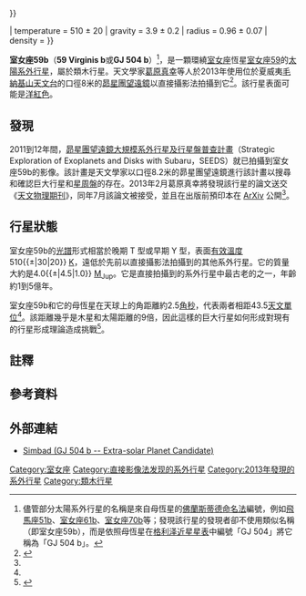{{Planetbox begin
| name = 室女座59b<br>59 Virginis b<br>GJ 504 b
}}
{{Planetbox image
| image = Composite combines Subaru images of GJ 504.jpg
| caption = 加上標註的 NASA 合成影像，<br>該影像合併了[[昴星团望远镜|昴星团望远镜]]以兩個紅外線<br>波段拍攝的室女座59影像（橙色為1.6微米，<br>拍攝於2011年5月；藍色為1.2微米，拍攝於2012年4月）<br>。當影像處理去除了散射的星光後，<br>可見行星室女座59b。}}
{{Planetbox image
| image = Astronomers Image Lowest-mass Exoplanet Around a Sun-like Star.jpg
| caption = 室女座59b想像圖。}}
{{Planetbox star
| star = [[室女座59|室女座59]]
| ra= {{RA|13:16:47.0}}
| dec= {{DEC|+09:25:27}}
| constell=[[室女座|室女座]]
| app_mag = 5.22
| dist_ly = 57.28 ± 2.6
| dist_pc = 17.56 ± 0.8
| class = G0V
| mass =  1.22 ± 0.08
| radius =
| temperature = 6234 ± 25
| age=0.160{{±|.35|.06}} }}

{{Planetbox separation
| separation = 43.5
| position_angle = 326.54 ± 0.18
| separation_mas = 2487 ± 8
| epoch = 2012 Apr 12
}}
{{Planetbox character
| mass =  4.0{{±|4.5|1}} 
| temperature = 510 ± 20
| gravity = 3.9 ± 0.2
| radius = 0.96 ± 0.07
| density = 
}}
{{Planetbox discovery
| discovery_date = 2013
| discoverers = 葛原真幸等人
| discovery_method = 直接攝影
| discovery_site = [[昴星團望遠鏡|昴星團望遠鏡]]
| discovery_status = 確認
}}
{{Planetbox catalog
| names = 
}}
{{Planetbox reference
| star = GJ+504
| planet = b
}}
{{Planetbox end}}

'''室女座59b'''（'''59 Virginis b'''或'''GJ 504 b'''）<ref group=note>儘管部分太陽系外行星的名稱是來自母恆星的[[佛蘭斯蒂德命名法|佛蘭斯蒂德命名法]]編號，例如[[飛馬座51b|飛馬座51b]]、[[室女座61b|室女座61b]]、[[室女座70b|室女座70b]]等；發現該行星的發現者卻不使用類似名稱（即室女座59b），而是依照母恆星在[[格利泽近星星表|格利泽近星星表]]中編號「GJ 504」將它稱為「GJ 504 b」。</ref>，是一顆環繞[[室女座|室女座]]恆星[[室女座59|室女座59]]的[[太陽系外行星|太陽系外行星]]，屬於類木行星。天文學家[[葛原真幸|葛原真幸]]等人於2013年使用位於夏威夷[[毛納基山天文台|毛納基山天文台]]的口徑8米的[[昴星團望遠鏡|昴星團望遠鏡]]以直接攝影法拍攝到它<ref name="Kuzuhara2013">{{cite arxiv |eprint=1307.2886|last1=Kuzuhara|first1=M.|coauthors=M. Tamura, T. Kudo, M. Janson, R. Kandori, T. D. Brandt, C. Thalmann, D. Spiegel, B. Biller, J. Carson, Y. Hori, R. Suzuki, A. Burrows, T. Henning, E. L. Turner, M. W. McElwain, A. Moro-Martin, T. Suenaga, Y. H. Takahashi, J. Kwon, P. Lucas, L. Abe, W. Brandner, S. Egner, M. Feldt, H. Fujiwara, M. Goto, C. A. Grady, O. Guyon, J. Hashimoto, Y. Hayano, M. Hayashi, S. S. Hayashi, K. W. Hodapp, M. Ishii, M. Iye, G. R. Knapp, T. Matsuo, S. Mayama, S. Miyama, J.-I. Morino, J. Nishikawa, T. Nishimura, T. Kotani, N. Kusakabe, T. -S. Pyo, E. Serabyn, H. Suto, M. Takami, N. Takato, H. Terada, D. Tomono, M. Watanabe, J. P. Wisniewski, T. Yamada, H. Takami, T. Usuda|title=Direct Imaging of a Cold Jovian Exoplanet in Orbit around the Sun-like Star GJ 504|year=2013}}</ref>。該行星表面可能是[[洋紅色|洋紅色]]。

==發現==
2011到12年間，[[昴星團望遠鏡大規模系外行星及行星盤普查計畫|昴星團望遠鏡大規模系外行星及行星盤普查計畫]]（Strategic Exploration of Exoplanets and Disks with Subaru，SEEDS）就已拍攝到室女座59b的影像。該計畫是天文學家以口徑8.2米的昴星團望遠鏡進行該計畫以搜尋和確認巨大行星和[[星周盤|星周盤]]的存在。2013年2月葛原真幸將發現該行星的論文送交《[[天文物理期刊|天文物理期刊]]》，同年7月該論文被接受，並且在出版前預印本在 [[ArXiv|ArXiv]] 公開<ref name="Kuzuhara2013"/>。

==行星狀態==
室女座59b的[[恆星光譜|光譜]]形式相當於晚期 T 型或早期 Y 型，表面[[有效溫度|有效溫度]]510{{±|30|20}} [[熱力學溫標|K]]，遠低於先前以直接攝影法拍攝到的其他系外行星。它的質量大約是4.0{{±|4.5|1.0}} [[木星質量|M<sub>Jup</sub>]]。它是直接拍攝到的系外行星中最古老的之一，年齡約1到5億年。

室女座59b和它的母恆星在天球上的角距離約2.5[[角秒|角秒]]，代表兩者相距43.5[[天文單位|天文單位]]<ref name="Kuzuhara2013"/>。該距離幾乎是木星和太陽距離的9倍，因此這樣的巨大行星如何形成對現有的行星形成理論造成挑戰<ref>{{Cite web |url=http://www.nasa.gov/content/goddard/astronomers-image-lowest-mass-exoplanet-around-a-sun-like-star/index.html |title=Astronomers Image Lowest-mass Exoplanet Around a Sun-like Star |accessdate=2013-12-31 |archive-date=2013-12-06 |archive-url=https://web.archive.org/web/20131206235557/http://www.nasa.gov/content/goddard/astronomers-image-lowest-mass-exoplanet-around-a-sun-like-star/index.html |dead-url=no }}</ref>。

==註釋==
{{reflist|colwidth=30em|group=note}}

==參考資料==
{{reflist}}

==外部連結==
* [http://simbad.u-strasbg.fr/simbad/sim-id?Ident=GJ%20504b Simbad (GJ 504 b -- Extra-solar Planet Candidate)]{{Wayback|url=http://simbad.u-strasbg.fr/simbad/sim-id?Ident=GJ%20504b |date=20140413202233 }}

{{Sky|13|16|46.51596|+|09|25|26.9590|58.6}}

[[Category:室女座|Category:室女座]]
[[Category:直接影像法发现的系外行星|Category:直接影像法发现的系外行星]]
[[Category:2013年發現的系外行星|Category:2013年發現的系外行星]]
[[Category:類木行星|Category:類木行星]]